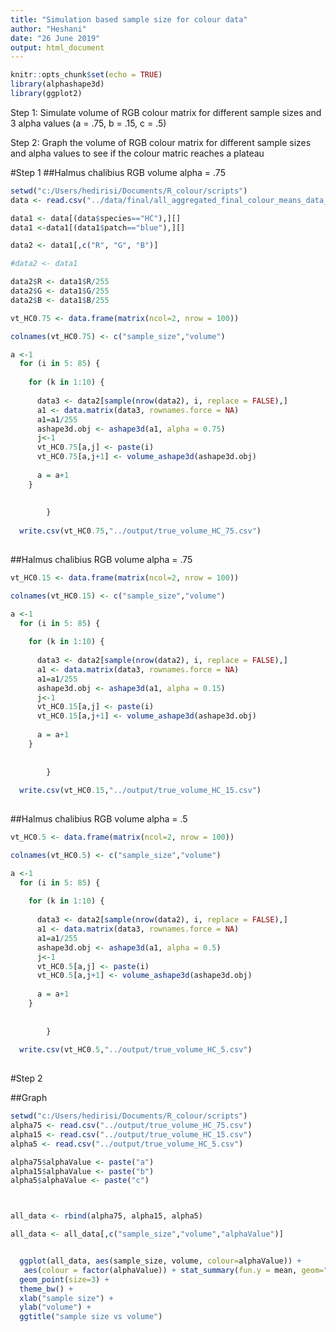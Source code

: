 ---
title: "Simulation based sample size for colour data"
author: "Heshani"
date: "26 June 2019"
output: html_document
---

```{r setup, include=FALSE}
knitr::opts_chunk$set(echo = TRUE)
library(alphashape3d)
library(ggplot2)
```
Step 1: Simulate volume of RGB colour matrix for different sample sizes and 3 alpha values (a = .75, b = .15, c = .5)

Step 2: Graph the volume of RGB colour matrix for different sample sizes and alpha values to see if the colour matric reaches a plateau 

#Step 1
##Halmus chalibius RGB volume alpha = .75
```{r echo=FALSE, message=FALSE, warning=FALSE}
setwd("c:/Users/hedirisi/Documents/R_colour/scripts")
data <- read.csv("../data/final/all_aggregated_final_colour_means_data_final.csv")

data1 <- data[(data$species=="HC"),][]
data1 <-data1[(data1$patch=="blue"),][]

data2 <- data1[,c("R", "G", "B")]

#data2 <- data1

data2$R <- data1$R/255
data2$G <- data1$G/255
data2$B <- data1$B/255

vt_HC0.75 <- data.frame(matrix(ncol=2, nrow = 100))

colnames(vt_HC0.75) <- c("sample_size","volume")

a <-1
  for (i in 5: 85) { 
    
    for (k in 1:10) {
      
      data3 <- data2[sample(nrow(data2), i, replace = FALSE),]
      a1 <- data.matrix(data3, rownames.force = NA)
      a1=a1/255
      ashape3d.obj <- ashape3d(a1, alpha = 0.75)
      j<-1
      vt_HC0.75[a,j] <- paste(i)
      vt_HC0.75[a,j+1] <- volume_ashape3d(ashape3d.obj)
      
      a = a+1
    } 
       
      
        }
 
  write.csv(vt_HC0.75,"../output/true_volume_HC_75.csv")
  

```

##Halmus chalibius RGB volume alpha = .75
```{r echo=FALSE, message=FALSE, warning=FALSE}

vt_HC0.15 <- data.frame(matrix(ncol=2, nrow = 100))

colnames(vt_HC0.15) <- c("sample_size","volume")

a <-1
  for (i in 5: 85) { 
    
    for (k in 1:10) {
      
      data3 <- data2[sample(nrow(data2), i, replace = FALSE),]
      a1 <- data.matrix(data3, rownames.force = NA)
      a1=a1/255
      ashape3d.obj <- ashape3d(a1, alpha = 0.15)
      j<-1
      vt_HC0.15[a,j] <- paste(i)
      vt_HC0.15[a,j+1] <- volume_ashape3d(ashape3d.obj)
      
      a = a+1
    } 
       
      
        }
 
  write.csv(vt_HC0.15,"../output/true_volume_HC_15.csv")
  

```

##Halmus chalibius RGB volume alpha = .5
```{r echo=FALSE, message=FALSE, warning=FALSE}

vt_HC0.5 <- data.frame(matrix(ncol=2, nrow = 100))

colnames(vt_HC0.5) <- c("sample_size","volume")

a <-1
  for (i in 5: 85) { 
    
    for (k in 1:10) {
      
      data3 <- data2[sample(nrow(data2), i, replace = FALSE),]
      a1 <- data.matrix(data3, rownames.force = NA)
      a1=a1/255
      ashape3d.obj <- ashape3d(a1, alpha = 0.5)
      j<-1
      vt_HC0.5[a,j] <- paste(i)
      vt_HC0.5[a,j+1] <- volume_ashape3d(ashape3d.obj)
      
      a = a+1
    } 
       
      
        }
 
  write.csv(vt_HC0.5,"../output/true_volume_HC_5.csv")
  

```


#Step 2

##Graph
```{r echo=FALSE, message=FALSE, warning=FALSE}
setwd("c:/Users/hedirisi/Documents/R_colour/scripts")
alpha75 <- read.csv("../output/true_volume_HC_75.csv")
alpha15 <- read.csv("../output/true_volume_HC_15.csv")
alpha5 <- read.csv("../output/true_volume_HC_5.csv")

alpha75$alphaValue <- paste("a")
alpha15$alphaValue <- paste("b")
alpha5$alphaValue <- paste("c")



all_data <- rbind(alpha75, alpha15, alpha5)

all_data <- all_data[,c("sample_size","volume","alphaValue")]


  ggplot(all_data, aes(sample_size, volume, colour=alphaValue)) +
   aes(colour = factor(alphaValue)) + stat_summary(fun.y = mean, geom="line")+
  geom_point(size=3) +
  theme_bw() + 
  xlab("sample size") +
  ylab("volume") +
  ggtitle("sample size vs volume")  
 
```


